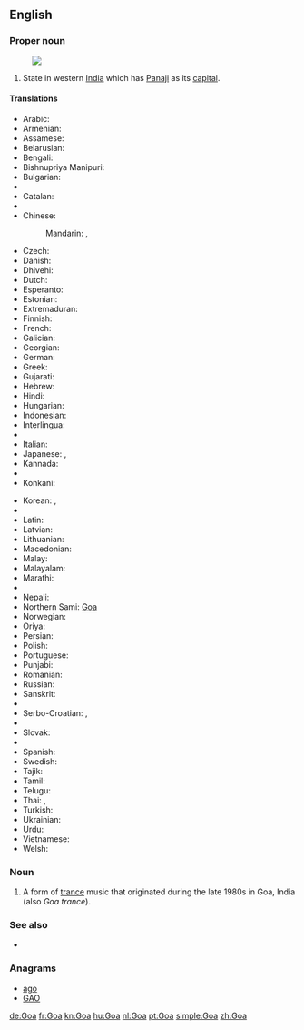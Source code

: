 {{also|goa|Goα}}
==English==
{{wikipedia}}

===Proper noun===
{{en-proper noun}}
[[Image:Goa in India (disputed hatched).svg|thumb|]]

# State in western [[India]] which has [[Panaji]] as its [[capital]].

====Translations====
{{trans-top|state in western India}}
* Arabic: {{t-|ar|غوا|m|tr=ghwā|alt=غْوَا}}
* Armenian: {{t-|hy|Գոա|tr=Goa}}
* Assamese: {{t-|as|গোৱা|sc=Beng}}
* Belarusian: {{t-|be|Гоа|m|tr=Hóa}}
* Bengali: {{t-|bn|গোয়া|sc=Beng}}
* Bishnupriya Manipuri: {{tø|bpy|গৱা|sc=Beng}}
* Bulgarian: {{t-|bg|Гоа|f|tr=Góa}}
* {{trreq|my}}
* Catalan: {{t-|ca|Goa}}
* {{trreq|hne}}
* Chinese:
*: Mandarin: {{t|cmn|果阿邦|tr=Guǒ'ā-bāng|sc=Hani}},  {{t|cmn|果阿|tr=Guǒ'ā|sc=Hani}}
* Czech: {{t-|cs|Goa}}
* Danish: {{t-|da|Goa}}
* Dhivehi: {{t-|dv|ގޯވާ|tr=gōvā|sc=Thaa}}
* Dutch: {{t+|nl|Goa}}
* Esperanto: {{t-|eo|Goao}}
* Estonian: {{t-|et|Goa}}
* Extremaduran: {{tø|ext|Goa}}
* Finnish: {{t-|fi|Goa}}
* French: {{t+|fr|Goa}}
* Galician: {{t-|gl|Goa}}
* Georgian: {{t-|ka|გოა|sc=Geor}}
* German: {{t+|de|Goa}}
* Greek: {{t-|el|Γκόα|tr=Góa}}
* Gujarati: {{t-|gu|ગોઆ|tr=goā|sc=Gujr}}
* Hebrew: {{t-|he|גואה}}
* Hindi: {{t+|hi|गोआ|tr=go'ā}}
* Hungarian: {{t+|hu|Goa}}
* Indonesian: {{t-|id|Goa}}
* Interlingua: {{t-|ia|Goa}}
* {{trreq|ga}}
* Italian: {{t-|it|Goa}}
* Japanese: {{t-|ja|ゴア州|tr=Goa-shū}},  {{t-|ja|ゴア|tr=Goa}}
* Kannada: {{t+|kn|ಗೋವ|tr=gōva|sc=Knda}}
* {{trreq|km}}
* Konkani: {{tø|kok|गोंय}}
{{trans-mid}}
* Korean: {{t-|ko|고아 주|tr=Goa ju|sc=Hang}},  {{t+|ko|고아|tr=Goa|sc=Hang}}
* {{trreq|lo}}
* Latin: {{t-|la|Goa}}
* Latvian: {{t-|lv|Goa}}
* Lithuanian: {{t-|lt|Goa}}
* Macedonian: {{t-|mk|Гоа|f|tr=Góa}}
* Malay: {{t-|ms|Goa}}
* Malayalam: {{t-|ml|ഗോവ|tr=gōva|sc=Mlym}}
* Marathi: {{t-|mr|गोवा|sc=Deva}}
* {{trreq|lus}}
* Nepali: {{t-|ne|गोआ|tr=goā|sc=Deva}}
* Northern Sami: [[Goa#Northern Sami|Goa]]
* Norwegian: {{t-|no|Goa}}
* Oriya: {{t+|or|ଗୋଆ|tr=gōā|sc=Orya}}
* Persian: {{t+|fa|گوا}}
* Polish: {{t-|pl|Goa}}
* Portuguese: {{t+|pt|Goa}}
* Punjabi: {{t-|pa|ਗੋਵਾ|tr=govā|sc=Guru}}
* Romanian: {{t-|ro|Goa}}
* Russian: {{t-|ru|Гоа|m|tr=Góa}} {{indecl}}
* Sanskrit: {{t-|sa|गोवा|tr=govā}}
* {{trreq|sat}}
* Serbo-Croatian: {{t-|sh|Гоа|sc=Cyrl}},  {{t-|sh|Goa}}
* {{trreq|sip}}
* Slovak: {{t-|sk|Goa}}
* {{trreq|sl}}
* Spanish: {{t-|es|Goa}}
* Swedish: {{t-|sv|Goa}}
* Tajik: {{t-|tg|Гуа|tr=Gua|sc=Cyrl}}
* Tamil: {{t-|ta|கோவா|tr=kōvā}}
* Telugu: {{t+|te|గోవా|tr=gōvā}}
* Thai: {{t-|th|รัฐกัว|tr=rát gua}}, {{t-|th|กัว|tr=gua|sc=Thai}}
* Turkish: {{t-|tr|Goa}}
* Ukrainian: {{t-|uk|Гоа|tr=Hóa, Góa}}
* Urdu: {{t-|ur|گوا|tr=go'ā}}
* Vietnamese: {{t-|vi|Goa}}
* Welsh: {{t-|cy|Goa}}
{{trans-bottom}}

===Noun===
{{en-noun|-}}

# {{music}} A form of [[trance]] music that originated during the late 1980s in Goa, India (also ''Goa trance'').

===See also===
* {{list:states of India/en}}

===Anagrams===
* [[ago#English|ago]]
* [[GAO#English|GAO]]

[[de:Goa]]
[[fr:Goa]]
[[kn:Goa]]
[[hu:Goa]]
[[nl:Goa]]
[[pt:Goa]]
[[simple:Goa]]
[[zh:Goa]]